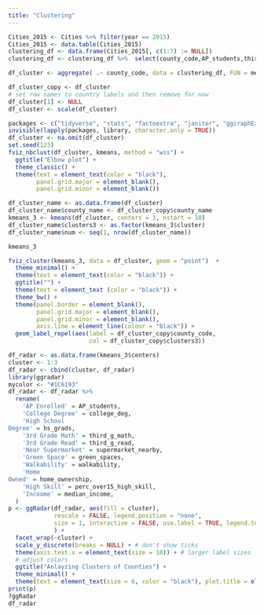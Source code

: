 ```yaml
---
title: "Clustering"
---
```


```r
Cities_2015 <- Cities %>% filter(year == 2015)
Cities_2015 <- data.table(Cities_2015)
clustering_df <- data.frame(Cities_2015[, c(1:7) := NULL])
clustering_df <- clustering_df %>%  select(county_code,AP_students,third_g_math,third_g_read,hs_grads,perc_over15_high_skill,college_deg,median_income,home_ownership,supermarket_nearby,green_spaces,walkability)
```

```r
df_cluster <- aggregate( .~ county_code, data = clustering_df, FUN = mean)
```

```r
df_cluster_copy <- df_cluster
# set row names to country labels and then remove for now
df_cluster[1] <- NULL
df_cluster <- scale(df_cluster)
```

```r
packages <- c("tidyverse", "stats", "factoextra", "janitor", "ggiraphExtra", "ggrepel", "MuMIn", "gridExtra")
invisible(lapply(packages, library, character.only = TRUE))
df_cluster <- na.omit(df_cluster)
set.seed(123)
fviz_nbclust(df_cluster, kmeans, method = "wss") +
  ggtitle("Elbow plot") +
  theme_classic() +
  theme(text = element_text(color = "black"),
        panel.grid.major = element_blank(),
        panel.grid.minor = element_blank())
```

```r
df_cluster_name <- as.data.frame(df_cluster)
df_cluster_name$county_name <- df_cluster_copy$county_name
kmeans_3 <- kmeans(df_cluster, centers = 3, nstart = 10)
df_cluster_name$clusters3 <- as.factor(kmeans_3$cluster)
df_cluster_name$num <- seq(1, nrow(df_cluster_name))
```

```r
kmeans_3
```

```r
fviz_cluster(kmeans_3, data = df_cluster, geom = "point")  +
  theme_minimal() +
  theme(text = element_text(color = "black")) +
  ggtitle("") +
  theme(text = element_text (color = "black")) +
  theme_bw() +
  theme(panel.border = element_blank(),
        panel.grid.major = element_blank(),
        panel.grid.minor = element_blank(),
        axis.line = element_line(colour = "black")) +
  geom_label_repel(aes(label = df_cluster_copy$county_code,
                       col = df_cluster_copy$clusters3))
```

```r
df_radar <- as.data.frame(kmeans_3$centers)
cluster <- 1:3
df_radar <- cbind(cluster, df_radar)
library(ggradar)
mycolor <- "#1C6193"
df_radar <- df_radar %>%
  rename(
    'AP Enrolled' = AP_students,
    'College Degree' = college_deg,
    'High School
Degree' = hs_grads,
    '3rd Grade Math' = third_g_math,
    '3rd Grade Read' = third_g_read,
    'Near Supermarket' = supermarket_nearby,
    'Green Space' = green_spaces,
    'Walkability' = walkability,
    'Home
Owned' = home_ownership,
    'High Skill' = perc_over15_high_skill,
    'Incoome' = median_income,
  )
p <- ggRadar(df_radar, aes(fill = cluster),
             rescale = FALSE, legend.position = "none",
             size = 1, interactive = FALSE, use.label = TRUE, legend.text.size = 3
             ) +
  facet_wrap(~cluster) +
  scale_y_discrete(breaks = NULL) + # don't show ticks
  theme(axis.text.x = element_text(size = 10)) + # larger label sizes
  # adjust colors
  ggtitle("Anlayzing Clusters of Counties") +
  theme_minimal() +
  theme(text = element_text(size = 6, color = "black"), plot.title = element_text(size = 20))
print(p)
?ggRadar
df_radar
```

